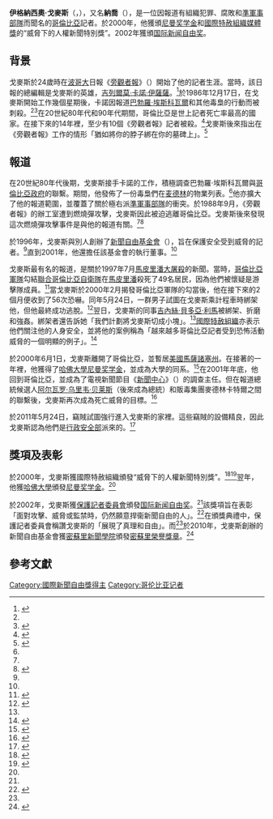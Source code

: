 {{Infobox person
| name        =  伊格納西奧·戈麥斯<br>{{lang|es|Ignacio Gómez}}
| image       = <!-- just the filename, without the File: or Image: prefix or enclosing [[brackets|brackets]] -->
| alt         = 
| caption     = 
| birth_name  = 
| birth_date  = 1962年
| birth_place = 
| death_date  = 
| death_place = 
| nationality = [[哥倫比亞|哥倫比亞]]
| other_names = 
| known_for   = 報道有組織犯罪
| occupation  = 記者
|awards = [[尼曼奖学金|尼曼奖学金]]（2001年）<br>[[国际新闻自由奖|国际新闻自由奖]]（2002年）
| organization = 《[[旁觀者報|旁觀者報]]》
}}

'''伊格納西奧·戈麥斯'''（{{lang-es|'''Ignacio Gómez'''}}，{{bd|1962年}}），又名'''納喬'''（{{lang-es|Nacho}}），是一位因報道有組織犯罪、腐敗和[[準軍事部隊|準軍事部隊]]而聞名的[[哥倫比亞|哥倫比亞]]記者。於2000年，他獲頒[[尼曼奖学金|尼曼奖学金]]和[[國際特赦組織|國際特赦組織媒體獎]]的“威脅下的人權新聞特別獎”。2002年獲頒[[国际新闻自由奖|国际新闻自由奖]]。

==背景==
戈麥斯於24歲時在[[波哥大|波哥大]]日報《[[旁觀者報|旁觀者報]]》（{{lang|es|El Espectador}}）開始了他的記者生涯。當時，該日報的總編輯是戈麥斯的英雄，[[吉列爾莫·卡諾·伊薩薩|吉列爾莫·卡諾·伊薩薩]]。<ref name=PBS>{{cite web |url=http://www.pbs.org/newshour/media/ipf02/gomez.html |title=Ignacio Gómez |date=2002 |publisher=PBS NewsHour |accessdate=31 January 2012 |archive-date=2012-05-29 |archive-url=https://web.archive.org/web/20120529051217/http://www.pbs.org/newshour/media/ipf02/gomez.html |dead-url=no }}</ref>於1986年12月17日，在戈麥斯開始工作幾個星期後，卡諾因報道[[巴勃羅·埃斯科瓦爾|巴勃羅·埃斯科瓦爾]]和其他毒梟的行動而被刺殺。<ref name=PBS /><ref>{{cite web |url=http://www.freemedia.at/awards/guillermo-cano.html |title=Guillermo Cano, Colombia: World Press Freedom Hero |date=2000 |publisher=International Press Institute |accessdate=31 January 2012 |archive-url=https://web.archive.org/web/20110929162705/http://www.freemedia.at/awards/guillermo-cano.html |archive-date=2011-09-29 |dead-url=yes }}</ref>在20世紀80年代和90年代期間，哥倫比亞是世上記者死亡率最高的國家。在接下來的14年裡，至少有10個《旁觀者報》記者被殺。<ref name=DN>{{cite web |url=http://www.democracynow.org/2000/5/26/interview_with_ignacio_gomez_executive_director |title=Interview with Ignacio Gomez, Executive Director of the Foundation for Freedom of the Press in Colombia |author=Maria Carrion |date=26 May 2000 |work=Democracy Now! |accessdate=31 January 2012 |archive-date=2019-05-18 |archive-url=https://web.archive.org/web/20190518193125/https://www.democracynow.org/2000/5/26/interview_with_ignacio_gomez_executive_director |dead-url=no }}</ref>戈麥斯後來指出在《旁觀者報》工作的情形「猶如將你的脖子綁在你的墓碑上」。<ref>{{cite web |url=http://www.nieman.harvard.edu/reportsitem.aspx?id=101717 |title=Colombia’s War Takes Place on a Global Stage |author=Ignacio Gómez |date=Spring 2001 |work=Nieman Reports |accessdate=31 January 2012 |archive-date=2014-02-25 |archive-url=https://web.archive.org/web/20140225030008/http://nieman.harvard.edu/reportsitem.aspx?id=101717 |dead-url=no }}</ref>

==報道==
在20世紀80年代後期，戈麥斯接手卡諾的工作，積極調查巴勃羅·埃斯科瓦爾與[[哥倫比亞政府|哥倫比亞政府]]的聯繫。期間，他發佈了一份毒梟們在[[麦德林|麦德林]]的物業列表。<ref name=PBS />他亦擴大了他的報道範圍，並覆蓋了關於極右派[[準軍事部隊|準軍事部隊]]的衝突。於1988年9月，《旁觀者報》的辦工室遭到燃燒彈攻擊，戈麥斯因此被迫逃離哥倫比亞。戈麥斯後來發現這次燃燒彈攻擊事件是與他的報道有關。<ref name=PBS /><ref name=CPJ>{{cite web |url=http://cpj.org/awards/2002/gomez.php |title=2002 Awardee: Ignacio Gomez |date=2002 |publisher=Committee to Protect Journalists |accessdate=31 January 2012 |archive-date=2012-02-06 |archive-url=https://web.archive.org/web/20120206122916/http://cpj.org/awards/2002/gomez.php |dead-url=no }}</ref>

於1996年，戈麥斯與別人創辦了[[新聞自由基金會|新聞自由基金會]]（{{lang|en|FLIP}}），旨在保護安全受到威脅的記者。<ref name=PBS />直到2001年，他還擔任該基金會的執行董事。<ref name=CPJ />

戈麥斯最有名的報道，是關於1997年7月[[馬皮里潘大屠殺|馬皮里潘大屠殺]]的新聞。當時，[[哥倫比亞軍隊|哥倫比亞軍隊]]勾結[[聯合哥倫比亞自衛隊|聯合哥倫比亞自衛隊]]在[[馬皮里潘|馬皮里潘]]殺死了49名居民，因為他們被懷疑是游擊隊成員。<ref>{{cite web |url=http://www.guardian.co.uk/world/2009/nov/26/former-colombian-general-jailed-massacre |title=Former Colombian general jailed for role in Mapiripán massacre |date=26 November 2009 |agency=[[Associated_Press|Associated Press]] |accessdate=31 January 2012 |archive-date=2009-11-30 |archive-url=https://web.archive.org/web/20091130195329/http://www.guardian.co.uk/world/2009/nov/26/former-colombian-general-jailed-massacre |dead-url=no }}</ref>當戈麥斯於2000年2月揭發哥倫比亞軍隊的勾當後，他在接下來的2個月便收到了56次恐嚇。同年5月24日，一群男子試圖在戈麥斯乘計程車時綁架他，但他最終成功逃脫。<ref>{{cite web |url=http://en.rsf.org/colombia-the-press-as-a-military-target-22-11-2001,00317.html |title=The Press as a 'Military Target': Armed Groups Against Press Freedom |date=22 November 2001 |publisher=Reporters Without Borders |accessdate=31 January 2012 |archive-date=2016-03-04 |archive-url=https://web.archive.org/web/20160304064633/http://en.rsf.org/colombia-the-press-as-a-military-target-22-11-2001,00317.html |dead-url=no }}</ref>翌日，戈麥斯的同事[[吉內絲·貝多亞·利馬|吉內絲·貝多亞·利馬]]被綁架、折磨和強姦。綁架者還告訴她「我們計劃將戈麥斯切成小塊」。<ref name=CPJ/>[[國際特赦組織|國際特赦組織]]亦表示他們關注他的人身安全，並將他的案例稱為「越來越多哥倫比亞記者受到恐怖活動威脅的一個明顯的例子」。<ref>{{cite web |url=http://www.amnesty.org.uk/news_details.asp?NewsID=13522 |title=Journalists caught in cross-fire |date=23 June 2000 |publisher=Amnesty International |accessdate=31 January 2012 |archive-url=https://web.archive.org/web/20120303191550/http://amnesty.org.uk/news_details.asp?NewsID=13522 |archive-date=2012-03-03 |dead-url=yes }}</ref>

於2000年6月1日，戈麥斯離開了哥倫比亞，並暫居[[美國|美國]][[馬薩諸塞州|馬薩諸塞州]]。在接著的一年裡，他獲得了[[哈佛大學|哈佛大學]][[尼曼奖学金|尼曼奖学金]]，並成為大學的同系。<ref name="nieman">{{cite web |url=http://www.nieman.harvard.edu/reportsitem.aspx?id=101717 |title=Ignacio Gómez bio |date=Spring 2001 |work=Nieman Reports |accessdate=31 January 2012 |archive-date=2014-02-25 |archive-url=https://web.archive.org/web/20140225030008/http://nieman.harvard.edu/reportsitem.aspx?id=101717 |dead-url=no }}</ref>在2001年年底，他回到哥倫比亞，並成為了電視新聞節目《[[新聞中心|新聞中心]]》（{{lang|es|Noticias Uno}}）的調查主任。但在報道總統候選人[[阿尔瓦罗·乌里韦·贝莱斯|阿尔瓦罗·乌里韦·贝莱斯]]（後來成為總統）和販毒集團麥德林卡特爾之間的聯繫後，戈麥斯再次成為死亡威脅的目標。<ref>{{cite web |url=http://en.rsf.org/colombia-death-threats-made-against-two-30-04-2002,01961.html |title=Death Threats Made Against Two Colombian TV Journalists And A Car Bomb Discovered Near The Offices Of A Leading Bogota Newspaper |date=30 April 2002 |publisher=Reporters Without Borders |accessdate=31 January 2012 |archive-date=2016-03-04 |archive-url=https://web.archive.org/web/20160304044422/http://en.rsf.org/colombia-death-threats-made-against-two-30-04-2002,01961.html |dead-url=no }}</ref>

於2011年5月24日，竊賊試圖強行進入戈麥斯的家裡。這些竊賊的設備精良，因此戈麥斯認為他們是[[行政安全部|行政安全部]]派來的。<ref>{{cite web |url=http://www.rsf-es.org/news/colombia-septimo-asalto-a-la-casa-del-periodista-ignacio-gomez/ |title=Séptimo asalto a la casa del periodista Ignacio Gómez |language=es |date=25 May 2011 |publisher=Reporters Without Borders |accessdate=31 January 2012 |archive-date=2020-09-26 |archive-url=https://web.archive.org/web/20200926065316/https://www.rsf-es.org/news/colombia-septimo-asalto-a-la-casa-del-periodista-ignacio-gomez/ |dead-url=no }}</ref>

==獎項及表彰==
於2000年，戈麥斯獲國際特赦組織頒發“威脅下的人權新聞特別獎”。<ref name="AIUK Media Awards 2000">{{cite web | url=http://web.archive.org/web/20001214132600/http://www.amnesty.org.uk/news/mag/aug00/awards.shtml#special | title=Amnesty magazine July/August 2000  Media Award 2000 winners | publisher=Amnesty International UK (AIUK) | archiveurl=https://www.webcitation.org/6DopKt0EA?url=http://web.archive.org/web/20001214132600/http://www.amnesty.org.uk/news/mag/aug00/awards.shtml#special | archivedate=2013-01-20 | access-date=2013-10-12 | dead-url=no }}</ref><ref name="AIUK Media Awards 2000 Press Release ">{{cite press_release | url=http://www.amnesty.org.uk/news_details_p.asp?NewsID=13621 | title=MEDIA AWARDS 2000: WINNERS ANNOUNCED  Posted: 23 June 2000 | publisher=Amnesty International UK (AIUK) | date=Jun 23, 2000 | accessdate=January 20, 2013 | archiveurl=https://www.webcitation.org/6DoqBfHrk?url=http://www.amnesty.org.uk/news_details_p.asp?NewsID=13621 | archivedate=2013-01-20 | dead-url=yes }}</ref>翌年，他獲[[哈佛大學|哈佛大學]]頒發[[尼曼奖学金|尼曼奖学金]]。<ref name="nieman"/>

於2002年，戈麥斯獲[[保護記者委員會|保護記者委員會]]頒發[[国际新闻自由奖|国际新闻自由奖]]。<ref name=CPJ/>該獎項旨在表彰「面對攻擊、威脅或監禁時，仍然願意捍衞新聞自由的人」。<ref>{{cite web |url=http://cpj.org/awards/ |title=CPJ International Press Freedom Awards 2011 |year=2011 |publisher=Committee to Protect Journalists |accessdate=31 January 2012 |archive-date=2012-01-18 |archive-url=https://web.archive.org/web/20120118041300/https://www.cpj.org/awards/ |dead-url=yes }}</ref>在頒獎典禮中，保護記者委員會稱讚戈麥斯的「展現了真理和自由」。而<ref name=PBS/>於2010年，戈麥斯創辦的新聞自由基金會獲[[密蘇里新聞學院|密蘇里新聞學院]]頒發[[密蘇里榮譽獎章|密蘇里榮譽獎章]]。<ref>{{cite web |url=http://web92.cc.utexas.edu/en/blog/colombian-press-freedom-organization-mexican-weekly-honored-distinguished-service-journalism |title=Colombian press freedom organization, Mexican weekly honored for distinguished service in journalism |author=Summer Harlow |date=29 March 2010 |publisher=Knight Center for Journalism in the Americas |accessdate=31 January 2012 |archive-url=https://archive.is/20120716091945/http://web92.cc.utexas.edu/en/blog/colombian-press-freedom-organization-mexican-weekly-honored-distinguished-service-journalism |archive-date=2012-07-16 |dead-url=yes }}</ref>

==參考文獻==
{{reflist|2}}

{{DEFAULTSORT:Gomez, Ignacio}}
{{國際新聞自由獎獲得者}}
[[Category:國際新聞自由獎得主|Category:國際新聞自由獎得主]]
[[Category:哥伦比亚记者|Category:哥伦比亚记者]]